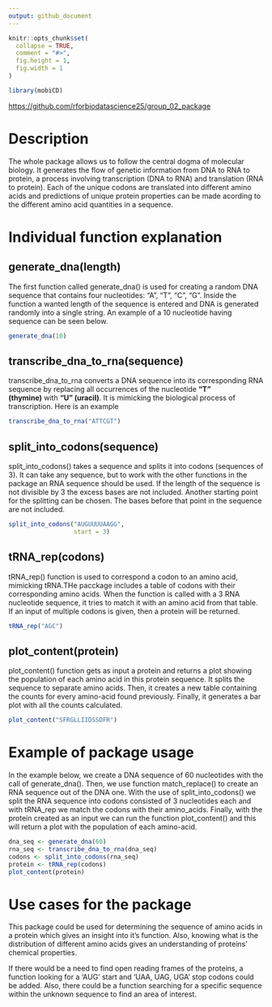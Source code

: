 ```yaml
---
output: github_document
---
```


<!-- README.md is generated from README.Rmd. Please edit that file -->

```r
knitr::opts_chunk$set(
  collapse = TRUE,
  comment = "#>",
  fig.height = 1, 
  fig.width = 1
)
```

```r
library(mobiCD)
```

<https://github.com/rforbiodatascience25/group_02_package>

# Description

The whole package allows us to follow the central dogma of molecular biology. It generates the flow of genetic information from DNA to RNA to protein, a process involving transcription (DNA to RNA) and translation (RNA to protein). Each of the unique codons are translated into different amino acids and predictions of unique protein properties can be made acording to the different amino acid quantities in a sequence.

# Individual function explanation

## generate_dna(length)

The first function called generate_dna() is used for creating a random DNA sequence that contains four nucleotides: "A", "T", "C", "G". Inside the function a wanted length of the sequence is entered and DNA is generated randomly into a single string. An example of a 10 nucleotide having sequence can be seen below.

```r
generate_dna(10)
```

## transcribe_dna_to_rna(sequence)

transcribe_dna_to_rna converts a DNA sequence into its corresponding RNA sequence by replacing all occurrences of the nucleotide **"T" (thymine)** with **"U" (uracil)**. It is mimicking the biological process of transcription. Here is an example

```r
transcribe_dna_to_rna("ATTCGT")
```

## split_into_codons(sequence)

split_into_codons() takes a sequence and splits it into codons (sequences of 3). It can take any sequence, but to work with the other functions in the package an RNA sequence should be used. If the length of the sequence is not divisible by 3 the excess bases are not included. Another starting point for the splitting can be chosen. The bases before that point in the sequence are not included.

```r
split_into_codons("AUGUUUUAAGG", 
                  start = 3)
```

## tRNA_rep(codons)

tRNA_rep() function is used to correspond a codon to an amino acid, mimicking tRNA.THe pacckage includes a table of codons with their corresponding amino acids. When the function is called with a 3 RNA nucleotide sequence, it tries to match it with an amino acid from that table. If an input of multiple codons is given, then a protein will be returned.

```r
tRNA_rep("AGC")
```

## plot_content(protein)

plot_content() function gets as input a protein and returns a plot showing the population of each amino acid in this protein sequence. It splits the sequence to separate amino acids. Then, it creates a new table containing the counts for every amino-acid found previously. Finally, it generates a bar plot with all the counts calculated.

```r
plot_content("SFRGLLIIDSSDFR")
```

# Example of package usage

In the example below, we create a DNA sequence of 60 nucleotides with the call of generate_dna(). Then, we use function match_replace() to create an RNA sequence out of the DNA one. With the use of split_into_codons() we split the RNA sequence into codons consisted of 3 nucleotides each and with tRNA_rep we match the codons with their amino_acids. Finally, with the protein created as an input we can run the function plot_content() and this will return a plot with the population of each amino-acid.

```r
dna_seq <- generate_dna(60)  
rna_seq <- transcribe_dna_to_rna(dna_seq) 
codons <- split_into_codons(rna_seq) 
protein <- tRNA_rep(codons) 
plot_content(protein)    
```

# Use cases for the package

This package could be used for determining the sequence of amino acids in a protein which gives an insight into it's function. Also, knowing what is the distribution of different amino acids gives an understanding of proteins' chemical properties.

If there would be a need to find open reading frames of the proteins, a function looking for a 'AUG' start and 'UAA, UAG, UGA' stop codons could be added. Also, there could be a function searching for a specific sequence within the unknown sequence to find an area of interest.
